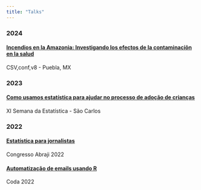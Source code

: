 ```yaml
---
title: "Talks"
---
```


### 2024

#### [Incendios en la Amazonia: Investigando los efectos de la contaminaciõn en la salud](https://hirota.dev/csvconf2024)

CSV,conf,v8 - Puebla, MX

### 2023

#### [Como usamos estatística para ajudar no processo de adoção de crianças](https://hirota.dev/sest2023/#/title-slide)

XI Semana da Estatística - São Carlos

### 2022

#### [Estatística para jornalistas](https://hirota.dev/abraji2020/)

Congresso Abraji 2022

#### [Automatização de emails usando R](https://hirota.dev/coda2022/) 

Coda 2022
